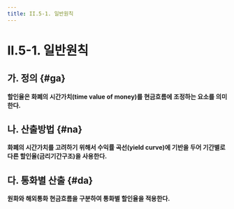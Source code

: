 ```yaml
---
title: II.5-1. 일반원칙
---
```

# II.5-1. 일반원칙

## 가. 정의 {#ga}
**할인율은 화폐의 시간가치(time value of money)를 <OverlayDemo id="현행추정" />현금흐름에 조정하는 요소를 의미한다.**


## 나. 산출방법 {#na}
**화폐의 시간가치를 고려하기 위해서 수익률 곡선(yield curve)에 기반을 두어 기간별로 다른 할인율(금리기간구조)을 사용한다.**


## 다. 통화별 산출 {#da}
**원화와 해외통화 현금흐름을 구분하여 통화별 할인율을 적용한다.**

